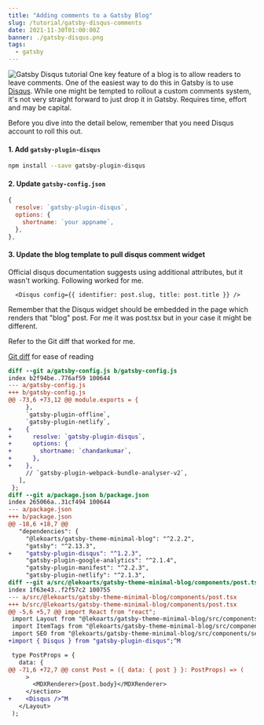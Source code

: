 ```yaml
---
title: "Adding comments to a Gatsby Blog"
slug: /tutorial/gatsby-disqus-comments
date: 2021-11-30T01:00:00Z
banner: ./gatsby-disqus.png
tags:
  - gatsby
---
```


![Gatsby Disqus tutorial](./gatsby-disqus.png)
One key feature of a blog is to allow readers to leave comments. One of the easiest way to do this
in Gatsby is to use [Disqus](https://disqus.com/). While one might be tempted to rollout a custom comments
system, it's not very straight forward to just drop it in Gatsby. Requires time, effort and may be capital.

Before you dive into the detail below, remember that you need Disqus account to roll this out.

#### 1. Add `gatsby-plugin-disqus`

```bash
npm install --save gatsby-plugin-disqus
```

#### 2. Update `gatsby-config.json`

```json:title=gatsby-config.js
{
  resolve: `gatsby-plugin-disqus`,
  options: {
    shortname: `your appname`,
  },
},
```

#### 3. Update the blog template to pull disqus comment widget

Official disqus documentation suggests using additional attributes, but it wasn't working. Following worked for me.

```jsx:title=post.tsx
  <Disqus config={{ identifier: post.slug, title: post.title }} />
```

Remember that the Disqus widget should be embedded in the page which renders that "blog" post. For me it was post.tsx
but in your case it might be different.

Refer to the Git diff that worked for me.

[Git diff](https://github.com/ch4nd4n/chandankumar.com/commit/2cda31ab71b66d73391565d8a6da233057bacff8?diff=unified) for ease of reading

```diff
diff --git a/gatsby-config.js b/gatsby-config.js
index b2f94be..776af59 100644
--- a/gatsby-config.js
+++ b/gatsby-config.js
@@ -73,6 +73,12 @@ module.exports = {
     },
     `gatsby-plugin-offline`,
     `gatsby-plugin-netlify`,
+    {
+      resolve: `gatsby-plugin-disqus`,
+      options: {
+        shortname: `chandankumar`,
+      },
+    },
     // `gatsby-plugin-webpack-bundle-analyser-v2`,
   ],
 };
diff --git a/package.json b/package.json
index 265066a..31cf494 100644
--- a/package.json
+++ b/package.json
@@ -18,6 +18,7 @@
   "dependencies": {
     "@lekoarts/gatsby-theme-minimal-blog": "^2.2.2",
     "gatsby": "^2.13.3",
+    "gatsby-plugin-disqus": "^1.2.3",
     "gatsby-plugin-google-analytics": "^2.1.4",
     "gatsby-plugin-manifest": "^2.2.3",
     "gatsby-plugin-netlify": "^2.1.3",
diff --git a/src/@lekoarts/gatsby-theme-minimal-blog/components/post.tsx b/src/@lekoarts/gatsby-theme-minimal-blog/components/post.tsx
index 1f63e43..f2f57c2 100755
--- a/src/@lekoarts/gatsby-theme-minimal-blog/components/post.tsx
+++ b/src/@lekoarts/gatsby-theme-minimal-blog/components/post.tsx
@@ -5,6 +5,7 @@ import React from "react";
 import Layout from "@lekoarts/gatsby-theme-minimal-blog/src/components/layout";
 import ItemTags from "@lekoarts/gatsby-theme-minimal-blog/src/components/item-tags";
 import SEO from "@lekoarts/gatsby-theme-minimal-blog/src/components/seo";
+import { Disqus } from "gatsby-plugin-disqus";^M

 type PostProps = {
   data: {
@@ -71,6 +72,7 @@ const Post = ({ data: { post } }: PostProps) => (
     >
       <MDXRenderer>{post.body}</MDXRenderer>
     </section>
+    <Disqus />^M
   </Layout>
 );
```
